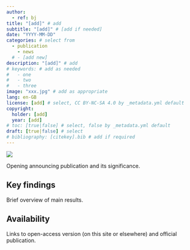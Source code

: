 ```yaml
---
author:
  - ref: bj
title: "[add]" # add
subtitle: "[add]" # [add if needed]
date: "YYYY-MM-DD"
categories: # select from
  - publication
	- news
  # - [add new]
description: "[add]" # add
# keywords: # add as needed
#   - one
#   - two
#   - three
image: "xxx.jpg" # add as appropriate
lang: en-GB
license: [add] # select, CC BY-NC-SA 4.0 by _metadata.yml default
copyright:
  holder: [add]
  year: [add]
# toc: [true|false] # select, false by _metadata.yml default
draft: [true|false] # select
# bibliography: [citekey].bib # add if required
---
```


![]({{< meta image >}})

Opening announcing publication and its significance.

## Key findings

Brief overview of main results.

## Availability

Links to open-access version (on this site or elsewhere) and official publication.